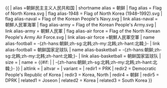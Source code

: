 {{ {{{1<noinclude>|country showdata</noinclude>}}}
| alias =朝鲜民主主义人民共和国
| shortname alias = 朝鲜
| flag alias = Flag of North Korea.svg
| flag alias-1948 = Flag of North Korea (1948–1992).svg
| flag alias-naval = Flag of the Korean People's Navy.svg
| link alias-naval = 朝鮮人民軍海軍
| flag alias-army = Flag of the Korean People's Army.svg
| link alias-army = 朝鮮人民軍
| flag alias-air force = Flag of the North Korean People's Army Air Force.svg
| link alias-air force =朝鮮人民軍空軍
| name alias-football = -{zh-hans:朝鲜;zh-sg:北韩;zh-my:北韩;zh-hant:北韓;}-
| link alias-football = 朝鲜国家{{{mw|}}}足球队
| name alias-basketball = -{zh-hans:朝鲜;zh-sg:北韩;zh-my:北韩;zh-hant:北韓;}-
| link alias-basketball = 朝鲜国家{{{mw|}}}篮球队
| size = {{{size|}}}
| name = {{#if: {{{name|}}} | {{{name|}}} | -{zh-hans:朝鲜;zh-sg:北韩;zh-my:北韩;zh-hant:北韓;}- }}
| altlink = {{{altlink|}}}
| altvar = {{{altvar|}}}
| variant = {{{variant|}}}
<noinclude>
| redir1 = PRK
| redir2 = Democratic People's Republic of Korea
| redir3 = Korea, North
| redir4 = 朝鲜
| redir5 = DPRK
| related1 = Joseon
| related2 = Korea
| related3 = South Korea
</noinclude>
}}<noinclude></noinclude>